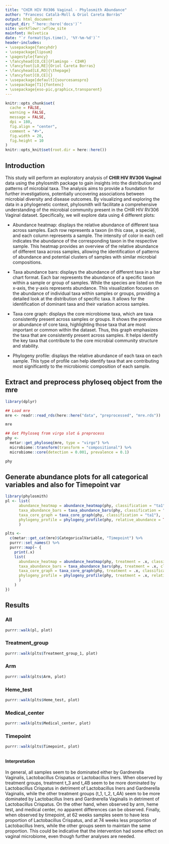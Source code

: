 ```yaml
---
title: "CHIR HIV RV306 Vaginal - Phylosmith Abundance"
author: "Francesc Català-Moll & Oriol Careta Borràs"
output: html_document
output_dir: "`here::here('docs')`"
site: workflowr::wflow_site
mainfont: Helvetica
date: "`r format(Sys.time(), '%Y-%m-%d')`"
header-includes:
- \usepackage{fancyhdr}
- \usepackage{lipsum}
- \pagestyle{fancy}
- \fancyhead[CO,CE]{Flamingo - CIHR}
- \fancyfoot[LO,RE]{Oriol Careta Borras}
- \fancyhead[LE,RO]{\thepage}
- \fancyfoot[CO,CE]{}
- \usepackage[default]{sourcesanspro}
- \usepackage[T1]{fontenc}
- \usepackage{eso-pic,graphicx,transparent}
---
```


```r
knitr::opts_chunk$set(
  cache = FALSE,
  warning = FALSE,
  message = FALSE,
  dpi = 180,
  fig.align = "center",
  comment = "#>",
  fig.width = 20,
  fig.height = 10
)
knitr::opts_knit$set(root.dir = here::here())
```


## Introduction 

This study will perform an exploratory analysis of **CHIR HIV RV306 Vaginal** data using the phylosmith package to gain insights into the distribution and patterns of microbial taxa. The analysis aims to provide a foundation for further investigations, potentially uncovering associations between microbial diversity and disease outcomes. By visualizing and exploring the data in a phylogenetic context, phylosmith will facilitate a comprehensive understanding of the microbial community present in the CHIR HIV RV306 Vaginal dataset. Specifically, we will explore data using 4 different plots:

- Abundance heatmap: displays the relative abundance of different taxa across samples. Each row represents a taxon (in this case, a specie), and each column represents a sample. The intensity of color in each cell indicates the abundance of the corresponding taxon in the respective sample. This heatmap provides an overview of the relative abundance of different taxa across samples, allowing the identification of patterns of abundance and potential clusters of samples with similar microbial compositions.

- Taxa abundance bars: displays the abundance of different taxa in a bar chart format. Each bar represents the abundance of a specific taxon within a sample or group of samples. While the species are listed on the x-axis, the y-axis represents abundance. This visualization focuses on the abundance of individual taxa within samples or groups, providing a detailed look at the distribution of specific taxa. It allows for the identification of dominant taxa and their variation across samples.

- Taxa core graph: displays the core microbiome taxa, which are taxa consistently present across samples or groups. It shows the prevalence or abundance of core taxa, highlighting those taxa that are most important or common within the dataset. Thus, this graph emphasizes the taxa that are consistently present across samples. It helps identify the key taxa that contribute to the core microbial community structure and stability.

- Phylogeny profile: displays the relative abundance of each taxa on each sample. This type of profile can help identify taxa that are contributing most significantly to the microbiomic composition of each sample.

## Extract and preprocess phyloseq object from the mre

```r
library(dplyr)

## Load mre
mre <- readr::read_rds(here::here("data", "preprocessed", "mre.rds"))

mre

## Get Phyloseq from virgo slot & preprocess
phy <- 
  metar::get_phyloseq(mre, type = "virgo") %>%
  microbiome::transform(transform = "compositional") %>%
  microbiome::core(detection = 0.001, prevalence = 0.1)

phy
```

## Generate abundance plots for all categorical variables and also for Timepoint var

```r
library(phylosmith)
pl <- list(
      abundance_heatmap = abundance_heatmap(phy, classification = "ta1"),
      taxa_abundance_bars = taxa_abundance_bars(phy, classification = "ta1"),
      taxa_core_graph = taxa_core_graph(phy, classification = "ta1"),
      phylogeny_profile = phylogeny_profile(phy, relative_abundance = TRUE, classification = "ta1")
      )

plts <-
  c(metar::get_cat(mre)$CategoricalVariable, "Timepoint") %>%
  purrr::set_names() %>%
  purrr::map(~ {
    print(.x)
    list(
      abundance_heatmap = abundance_heatmap(phy, treatment = .x, classification = "ta1"),
      taxa_abundance_bars = taxa_abundance_bars(phy, treatment = .x, classification = "ta1"),
      taxa_core_graph = taxa_core_graph(phy, treatment = .x, classification = "ta1"),
      phylogeny_profile = phylogeny_profile(phy, treatment = .x, relative_abundance = TRUE, classification = "ta1"
      )
    )
})
```

## Results {.tabset}

### All {.active}

```r
purrr::walk(pl, plot)
```

### Treatment_group

```r
purrr::walk(plts$Treatment_group_1, plot)
```

### Arm

```r
purrr::walk(plts$Arm, plot)
```

### Heme_test

```r
purrr::walk(plts$Heme_test, plot)
```

### Medical_center

```r
purrr::walk(plts$Medical_center, plot)
```

### Timepoint

```r
purrr::walk(plts$Timepoint, plot)
```

## {-}

#### Interpretation

In general, all samples seem to be dominated either by Gardnerella Vaginalis, Lactobacillus Crispatus or Lactobacillus Iners. When observed by treatment groups, treatment t_3 and t_4B seem to be more dominated by Lactobacillus Crispatus in detriment of Lactobacillus Iners and  Gardnerella Vaginalis, while the other treatment groups (t_1, t_2, t_4A) seem to be more dominated by Lactobacillus Iners and Gardnerella Vaginalis in detriment of Lactobacillus Crispatus. On the other hand, when observed by arm, heme test, and medical center, no apparent differences can be observed.
Finally, when observed by timepoint, at 62 weeks samples seem to have less proportion of Lactobacillus Crispatus, and at 74 weeks less proportion of Lactobacillus Iners, while the other groups seem to maintain the same proportion. This could be indicative that the intervention had some effect on vaginal microbiome, even though further analyses are needed.
